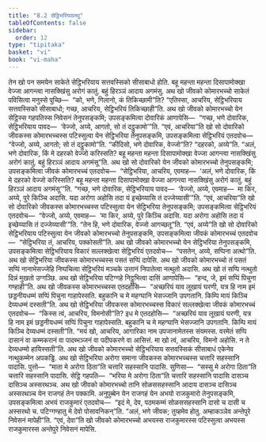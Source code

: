 ```yaml
---
title: "8.2 सेट्ठिभरियावत्थु"
tableOfContents: false
sidebar:
  order: 12
type: "tipitaka"
basket: "vi"
book: "vi-maha"
---
```



<DynamicBreadcrumb />

<Division number="330" book="vi-maha">

<Paragraph number="1564" book="vi-maha">
तेन खो पन समयेन साकेते सेट्ठिभरियाय सत्तवस्सिको सीसाबाधो होति. बहू महन्ता महन्ता दिसापामोक्खा वेज्जा आगन्त्वा नासक्खिंसु अरोगं कातुं. बहुं हिरञ्ञं आदाय अगमंसु. अथ खो जीवको कोमारभच्चो साकेतं पविसित्वा मनुस्से पुच्छि—  “को, भणे, गिलानो, कं तिकिच्छामी”ति? “एतिस्सा, आचरिय, सेट्ठिभरियाय सत्तवस्सिको सीसाबाधो; गच्छ, आचरिय, सेट्ठिभरियं तिकिच्छाही”ति. अथ खो जीवको कोमारभच्चो येन सेट्ठिस्स गहपतिस्स निवेसनं तेनुपसङ्कमि; उपसङ्कमित्वा दोवारिकं आणापेसि—  “गच्छ, भणे दोवारिक, सेट्ठिभरियाय पावद—  ‘वेज्जो, अय्ये, आगतो, सो तं दट्ठुकामो’”ति. “एवं, आचरिया”ति खो सो दोवारिको जीवकस्स कोमारभच्चस्स पटिस्सुत्वा येन सेट्ठिभरिया तेनुपसङ्कमि, उपसङ्कमित्वा सेट्ठिभरियं एतदवोच—  “वेज्जो, अय्ये, आगतो; सो तं दट्ठुकामो”ति. “कीदिसो, भणे दोवारिक, वेज्जो”ति? “दहरको, अय्ये”ति. “अलं, भणे दोवारिक, किं मे दहरको वेज्जो करिस्सति? बहू महन्ता महन्ता दिसापामोक्खा वेज्जा आगन्त्वा नासक्खिंसु अरोगं कातुं. बहुं हिरञ्ञं आदाय अगमंसू”ति. अथ खो सो दोवारिको येन जीवको कोमारभच्चो तेनुपसङ्कमि; उपसङ्कमित्वा जीवकं कोमारभच्चं एतदवोच—  “सेट्ठिभरिया, आचरिय, एवमाह—  ‘अलं, भणे दोवारिक, किं मे दहरको वेज्जो करिस्सति? बहू महन्ता महन्ता दिसापामोक्खा वेज्जा आगन्त्वा नासक्खिंसु अरोगं कातुं. बहुं हिरञ्ञं आदाय अगमंसू’”ति. “गच्छ, भणे दोवारिक, सेट्ठिभरियाय पावद—  ‘वेज्जो, अय्ये, एवमाह—  मा किर, अय्ये, पुरे किञ्चि अदासि. यदा अरोगा अहोसि तदा यं इच्छेय्यासि तं दज्जेय्यासी’”ति. “एवं, आचरिया”ति खो सो दोवारिको जीवकस्स कोमारभच्चस्स पटिस्सुत्वा येन सेट्ठिभरिया तेनुपसङ्कमि; उपसङ्कमित्वा सेट्ठिभरियं एतदवोच—  “वेज्जो, अय्ये, एवमाह—  ‘मा किर, अय्ये, पुरे किञ्चि अदासि. यदा अरोगा अहोसि तदा यं इच्छेय्यासि तं दज्जेय्यासी’”ति. “तेन हि, भणे दोवारिक, वेज्जो आगच्छतू”ति. “एवं, अय्ये”ति खो सो दोवारिको सेट्ठिभरियाय पटिस्सुत्वा येन जीवको कोमारभच्चो तेनुपसङ्कमि, उपसङ्कमित्वा जीवकं कोमारभच्चं एतदवोच—  “सेट्ठिभरिया तं, आचरिय, पक्कोसती”ति.
</Paragraph>

<Paragraph number="1565" book="vi-maha">
अथ खो जीवको कोमारभच्चो येन सेट्ठिभरिया तेनुपसङ्कमि, उपसङ्कमित्वा सेट्ठिभरियाय विकारं सल्लक्खेत्वा सेट्ठिभरियं एतदवोच—  “पसतेन, अय्ये, सप्पिना अत्थो”ति. अथ खो सेट्ठिभरिया जीवकस्स कोमारभच्चस्स पसतं सप्पिं दापेसि. अथ खो जीवको कोमारभच्चो तं पसतं सप्पिं नानाभेसज्जेहि निप्पचित्वा सेट्ठिभरियं मञ्चके उत्तानं निपातेत्वा नत्थुतो अदासि. अथ खो तं सप्पि नत्थुतो दिन्नं मुखतो उग्गञ्छि. अथ खो सेट्ठिभरिया पटिग्गहे निट्ठुभित्वा दासिं आणापेसि—  “हन्द, जे, इमं सप्पिं पिचुना गण्हाही”ति. अथ खो जीवकस्स कोमारभच्चस्स एतदहोसि—  “अच्छरियं याव लूखायं घरणी, यत्र हि नाम इमं छड्डनीयधम्मं सप्पिं पिचुना गाहापेस्सति. बहुकानि च मे महग्घानि भेसज्जानि उपगतानि. किम्पि मायं किञ्चि देय्यधम्मं दस्सती”ति. अथ खो सेट्ठिभरिया जीवकस्स कोमारभच्चस्स विकारं सल्लक्खेत्वा जीवकं कोमारभच्चं एतदवोच—  “किस्स त्वं, आचरिय, विमनोसी”ति? इध मे एतदहोसि—  “अच्छरियं याव लूखायं घरणी, यत्र हि नाम इमं छड्डनीयधम्मं सप्पिं पिचुना गाहापेस्सति. बहुकानि च मे महग्घानि भेसज्जानि उपगतानि. किम्पि मायं किञ्चि देय्यधम्मं दस्सती”ति. “मयं खो, आचरिय, आगारिका नाम उपजानामेतस्स संयमस्स. वरमेतं सप्पि दासानं वा कम्मकरानं वा पादब्भञ्जनं वा पदीपकरणे वा आसित्तं. मा खो त्वं, आचरिय, विमनो अहोसि. न ते देय्यधम्मो हायिस्सती”ति.
</Paragraph>

<Paragraph number="1566" book="vi-maha">
अथ खो जीवको कोमारभच्चो सेट्ठिभरियाय सत्तवस्सिकं सीसाबाधं एकेनेव नत्थुकम्मेन अपकड्ढि. अथ खो सेट्ठिभरिया अरोगा समाना जीवकस्स कोमारभच्चस्स चत्तारि सहस्सानि पादासि. पुत्तो—  “माता मे अरोगा ठिता”ति चत्तारि सहस्सानि पादासि. सुणिसा—  “सस्सु मे अरोगा ठिता”ति चत्तारि सहस्सानि पादासि. सेट्ठि गहपति—  “भरिया मे अरोगा ठिता”ति चत्तारि सहस्सानि पादासि दासञ्च दासिञ्च अस्सरथञ्च.
</Paragraph>

<Paragraph number="1567" book="vi-maha">
अथ खो जीवको कोमारभच्चो तानि सोळससहस्सानि आदाय दासञ्च दासिञ्च अस्सरथञ्च येन राजगहं तेन पक्कामि. अनुपुब्बेन येन राजगहं येन अभयो राजकुमारो तेनुपसङ्कमि, उपसङ्कमित्वा अभयं राजकुमारं एतदवोच—  “इदं मे, देव, पठमकम्मं सोळससहस्सानि दासो च दासी च अस्सरथो च. पटिग्गण्हातु मे देवो पोसावनिकन्”ति. “अलं, भणे जीवक; तुय्हमेव होतु. अम्हाकञ्ञेव अन्तेपुरे निवेसनं मापेही”ति. “एवं, देवा”ति खो जीवको कोमारभच्चो अभयस्स राजकुमारस्स पटिस्सुत्वा अभयस्स राजकुमारस्स अन्तेपुरे निवेसनं मापेसि.
</Paragraph>
</Division>
